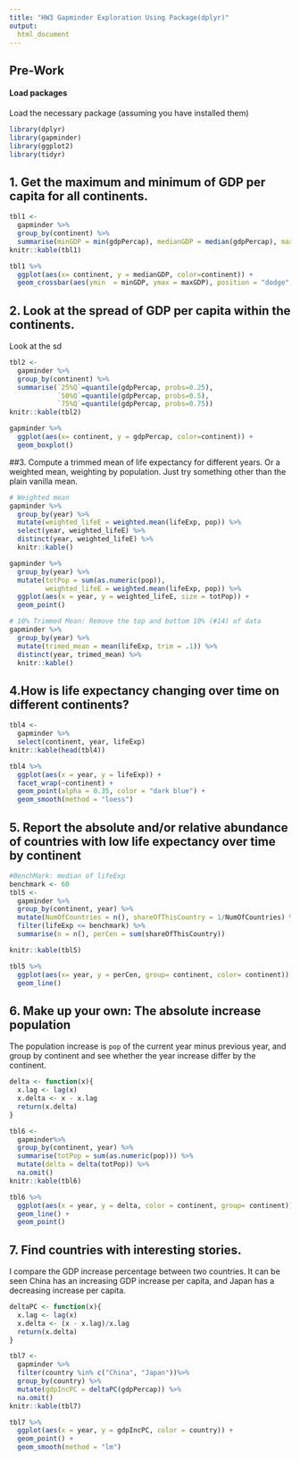 ```yaml
---
title: "HW3 Gapminder Exploration Using Package(dplyr)"
output: 
  html_document
---
```

## Pre-Work

#### Load packages

Load the necessary package (assuming you have installed them)
```r
library(dplyr)
library(gapminder)
library(ggplot2)
library(tidyr)
```

## 1. Get the maximum and minimum of GDP per capita for all continents.

```r
tbl1 <- 
  gapminder %>% 
  group_by(continent) %>% 
  summarise(minGDP = min(gdpPercap), medianGDP = median(gdpPercap), maxGDP = max(gdpPercap))
knitr::kable(tbl1)
```

```r
tbl1 %>%
  ggplot(aes(x= continent, y = medianGDP, color=continent)) + 
  geom_crossbar(aes(ymin  = minGDP, ymax = maxGDP), position = "dodge", width = 0.45)
```

## 2. Look at the spread of GDP per capita within the continents.

Look at the sd
```r
tbl2 <-
  gapminder %>%
  group_by(continent) %>%
  summarise(`25%Q`=quantile(gdpPercap, probs=0.25),
            `50%Q`=quantile(gdpPercap, probs=0.5),
            `75%Q`=quantile(gdpPercap, probs=0.75))
knitr::kable(tbl2)
```

```r
gapminder %>%
  ggplot(aes(x= continent, y = gdpPercap, color=continent)) + 
  geom_boxplot()
```

##3. Compute a trimmed mean of life expectancy for different years. Or a weighted mean, weighting by population. Just try something other than the plain vanilla mean.

```r
# Weighted mean
gapminder %>%
  group_by(year) %>%
  mutate(weighted_lifeE = weighted.mean(lifeExp, pop)) %>%
  select(year, weighted_lifeE) %>%
  distinct(year, weighted_lifeE) %>%
  knitr::kable()
```
```r
gapminder %>%
  group_by(year) %>%
  mutate(totPop = sum(as.numeric(pop)), 
         weighted_lifeE = weighted.mean(lifeExp, pop)) %>%
  ggplot(aes(x = year, y = weighted_lifeE, size = totPop)) +
  geom_point()
```

```r
# 10% Trimmed Mean: Remove the top and bottom 10% (#14) of data
gapminder %>%
  group_by(year) %>%
  mutate(trimed_mean = mean(lifeExp, trim = .1)) %>%
  distinct(year, trimed_mean) %>%
  knitr::kable()
```


## 4.How is life expectancy changing over time on different continents?
```r
tbl4 <- 
  gapminder %>%
  select(continent, year, lifeExp)
knitr::kable(head(tbl4))
```
```r
tbl4 %>%
  ggplot(aes(x = year, y = lifeExp)) + 
  facet_wrap(~continent) + 
  geom_point(alpha = 0.35, color = "dark blue") + 
  geom_smooth(method = "loess")
```


## 5. Report the absolute and/or relative abundance of countries with low life expectancy over time by continent
```r
#BenchMark: median of lifeExp
benchmark <- 60
tbl5 <- 
  gapminder %>%
  group_by(continent, year) %>% 
  mutate(NumOfCountries = n(), shareOfThisCountry = 1/NumOfCountries) %>%
  filter(lifeExp <= benchmark) %>%
  summarise(n = n(), perCen = sum(shareOfThisCountry))

knitr::kable(tbl5)
```
```r
tbl5 %>%
  ggplot(aes(x= year, y = perCen, group= continent, color= continent)) +
  geom_line()
```

## 6. Make up your own: The absolute increase population
The population increase is `pop` of the current year minus previous year, and group by continent and see whether the year increase differ by the continent.
```r
delta <- function(x){
  x.lag <- lag(x)
  x.delta <- x - x.lag
  return(x.delta)
}

tbl6 <- 
  gapminder%>%
  group_by(continent, year) %>%
  summarise(totPop = sum(as.numeric(pop))) %>%
  mutate(delta = delta(totPop)) %>%
  na.omit()
knitr::kable(tbl6)
```


```r
tbl6 %>%
  ggplot(aes(x = year, y = delta, color = continent, group= continent)) +
  geom_line() + 
  geom_point() 
```



## 7. Find countries with interesting stories. 
I compare the GDP increase percentage between two countries. It can be seen China has an increasing GDP increase per capita, and Japan has a decreasing increase per capita. 
```r
deltaPC <- function(x){
  x.lag <- lag(x)
  x.delta <- (x - x.lag)/x.lag
  return(x.delta)
}

tbl7 <- 
  gapminder %>%
  filter(country %in% c("China", "Japan"))%>%
  group_by(country) %>%
  mutate(gdpIncPC = deltaPC(gdpPercap)) %>%
  na.omit()
knitr::kable(tbl7)
```

```r
tbl7 %>%
  ggplot(aes(x = year, y = gdpIncPC, color = country)) + 
  geom_point() + 
  geom_smooth(method = "lm")
```

